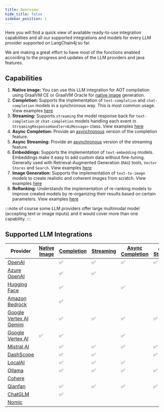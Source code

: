```yaml
---
title: Overview
hide_title: false
sidebar_position: 1
---
```


Here you will find a quick view of available ready-to-use integration capabilities and all our supported integrations and models for every LLM provider supported on LangChain4j so far.

We are making a great effort to have most of the functions enabled according to the progress and updates of the LLM providers and java features.

## Capabilities
1. **Native image:** You can use this LLM integration for AOT compilation using GraalVM CE or GraalVM Oracle for [native image](https://www.graalvm.org/latest/reference-manual/native-image/) generation.
2. **Completion:** Supports the implementation of `text-completion` and `chat-completion` models in a synchronous way. This is most common usage. View examples [here](/docs/tutorials/connect-to-llm)
3. **Streaming:** Supports `streaming` the model response back for `text-completion` or `chat-completion` models handling each event in `StreamingResponseHandler<AiMessage>` class. View examples [here](/docs/tutorials/response-streaming)
4. **Async Completion:** Provide an [asynchronous](https://docs.oracle.com/javase/8/docs/api/java/util/concurrent/CompletableFuture.html) version of the completion feature.
5. **Async Streaming:** Provide an [asynchronous](https://docs.oracle.com/javase/8/docs/api/java/util/concurrent/CompletableFuture.html) version of the streaming feature.
6. **Embeddings:** Supports the implementation of `text-embedding` models. Embeddings make it easy to add custom data without fine-tuning. Generally used with Retrieval-Augmented Generation (`RAG`) tools, `Vector Stores` and `Search`. View examples [here](/docs/tutorials/embedding-store)
7. **Image Generation:** Supports the implementation of `text-to-image` models to create realistic and coherent images from scratch. View examples [here](/docs/tutorials/image-models)
8. **ReRanking:** Understands the implementation of re-ranking models to improve created models by re-organizing their results based on certain parameters. View examples [here](/docs/tutorials/reranking-models)

:::note
of course some LLM providers offer large multimodal model (accepting text or image inputs) and it would cover more than one capability.
:::

## Supported LLM Integrations
| Provider                                                                  | [Native Image](/docs/category/code-execution-engines)     | [Completion](/docs/tutorials/connect-to-llm) | [Streaming](/docs/tutorials/response-streaming)  | [Async Completion](/docs/tutorials/connect-to-llm) | [Async Streaming](/docs/tutorials/response-streaming) | [Embeddings](/docs/category/embedding-models) | [Image Generation](/docs/category/image-models) | [ReRanking](/docs/category/reranking-models)
|---------------------------------------------------------------------------| ------------- | ----------- | ------------- | --------- |--------------------------------| ------------ |----------------------------------------------------------------------------------------------|---------------|
| [OpenAI](/docs/integrations/language-models/openai)                       |  | ✅ | ✅ | ✅ | ✅ | ✅ | ✅ |
| [Azure OpenAI](/docs/integrations/language-models/azure-openai)           |  | ✅ | ✅ |  |   | ✅ | ✅ |
| [Hugging Face](/docs/integrations/language-models/huggingface)            |  | ✅ |  | ✅ |  | ✅ |  |  |
| [Amazon Bedrock](/docs/integrations/language-models/amazon-bedrock)        |  | ✅ |  |  |  | ✅ |
| [Google Vertex AI Gemini](/docs/integrations/language-models/google-gemini) |  | ✅ | ✅ | ✅ | ✅ |  |  |
| [Google Vertex AI](/docs/integrations/language-models/google-palm)        | ✅ | ✅ |  | ✅ |  | ✅ | ✅ |
| [Mistral AI](/docs/integrations/language-models/mistralai)                |  | ✅ | ✅ | ✅ | ✅ | ✅ |
| [DashScope](/docs/integrations/language-models/dashscope)                 |  | ✅ | ✅ |  | ✅ | ✅ |
| [LocalAI](/docs/integrations/language-models/localai)                     |  | ✅ | ✅ | ✅ |  | ✅ |  |
| [Ollama](/docs/integrations/language-models/ollama)                       |  | ✅ | ✅ | ✅ | ✅ | ✅ |  |
| [Cohere](/docs/integrations/reranking-models/cohere)                      |  |  |  |  |  |  |  | ✅ |
| [Qianfan](/docs/integrations/language-models/qianfan)                 |  | ✅ | ✅ | ✅ | ✅ | ✅ |  |
| [ChatGLM](/docs/integrations/language-models/chatglm)                     |  | ✅ |  |  |  |  |
| [Nomic](/docs/integrations/language-models/nomic)                         |  |  |  |  |  | ✅ |  |


